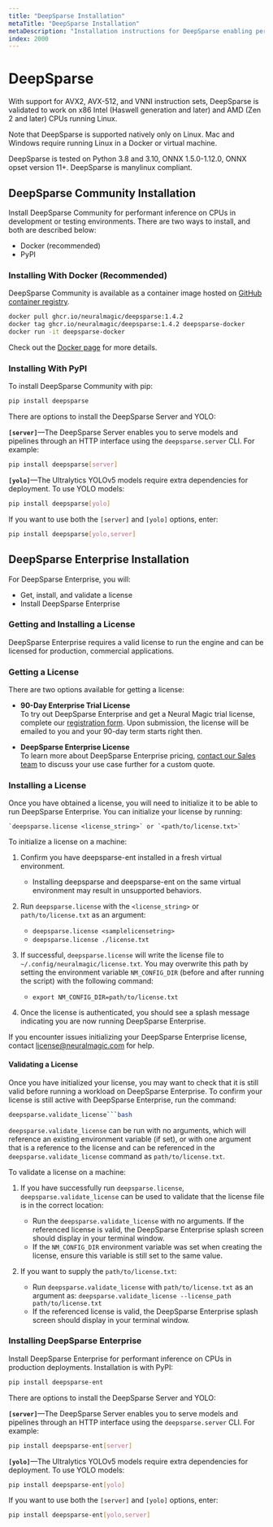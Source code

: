 ```yaml
---
title: "DeepSparse Installation"
metaTitle: "DeepSparse Installation"
metaDescription: "Installation instructions for DeepSparse enabling performant neural network deployments"
index: 2000
---
```


# DeepSparse

With support for AVX2, AVX-512, and VNNI instruction sets, DeepSparse is validated to work on x86 Intel (Haswell generation and later) and AMD (Zen 2 and later) CPUs running Linux. 

Note that DeepSparse is supported natively only on Linux. Mac and Windows require running Linux in a Docker or virtual machine.

DeepSparse is tested on Python 3.8 and 3.10, ONNX 1.5.0-1.12.0, ONNX opset version 11+. DeepSparse is manylinux compliant. 

## DeepSparse Community Installation

Install DeepSparse Community for performant inference on CPUs in development or testing environments. There are two ways to install, and both are described below:

- Docker (recommended)
- PyPI

### Installing With Docker (Recommended)

DeepSparse Community is available as a container image hosted on [GitHub container registry](https://github.com/neuralmagic/deepsparse/pkgs/container/deepsparse).

```bash
docker pull ghcr.io/neuralmagic/deepsparse:1.4.2
docker tag ghcr.io/neuralmagic/deepsparse:1.4.2 deepsparse-docker
docker run -it deepsparse-docker
```

Check out the [Docker page](https://github.com/neuralmagic/deepsparse/tree/main/docker/) for more details.

### Installing With PyPI

To install DeepSparse Community with pip:

```bash
pip install deepsparse
```

There are options to install the DeepSparse Server and YOLO:

**`[server]`**—The DeepSparse Server enables you to serve models and pipelines through an HTTP interface using the `deepsparse.server` CLI. For example:

```bash
pip install deepsparse[server]
```

**`[yolo]`**—The Ultralytics YOLOv5 models require extra dependencies for deployment. To use YOLO models:

```bash
pip install deepsparse[yolo]
```

If you want to use both the `[server]` and `[yolo]` options, enter:

```bash
pip install deepsparse[yolo,server]
```

## DeepSparse Enterprise Installation

For DeepSparse Enterprise, you will:

- Get, install, and validate a license
- Install DeepSparse Enterprise

### Getting and Installing a License

DeepSparse Enterprise requires a valid license to run the engine and can be licensed for production, commercial applications. 

### Getting a License

There are two options available for getting a license:

- **90-Day Enterprise Trial License**<br>
To try out DeepSparse Enterprise and get a Neural Magic trial license, complete our [registration form](https://neuralmagic.com/deepsparse-engine-free-trial). Upon submission, the license will be emailed to you and your 90-day term starts right then.

- **DeepSparse Enterprise License**<br>
To learn more about DeepSparse Enterprise pricing, [contact our Sales team](https://neuralmagic.com/deepsparse-engine/#form) to discuss your use case further for a custom quote.

### Installing a License

Once you have obtained a license, you will need to initialize it to be able to run DeepSparse Enterprise. You can initialize your license by running:

    `deepsparse.license <license_string>` or `<path/to/license.txt>`

To initialize a license on a machine:

1. Confirm you have deepsparse-ent installed in a fresh virtual environment.

    - Installing deepsparse and deepsparse-ent on the same virtual environment may result in unsupported behaviors.

2. Run `deepsparse.license` with the `<license_string>` or `path/to/license.txt` as an argument:

    - `deepsparse.license <samplelicensetring>`
    - `deepsparse.license ./license.txt`

3. If successful, `deepsparse.license` will write the license file to `~/.config/neuralmagic/license.txt`. You may overwrite this path by setting the environment variable `NM_CONFIG_DIR` (before and after running the script) with the following command:

    - `export NM_CONFIG_DIR=path/to/license.txt`

4. Once the license is authenticated, you should see a splash message indicating you are now running DeepSparse Enterprise.

If you encounter issues initializing your DeepSparse Enterprise license, contact [license@neuralmagic.com](mailto:license@neuralmagic.com) for help.

#### Validating a License

Once you have initialized your license, you may want to check that it is still valid before running a workload on DeepSparse Enterprise. To confirm your license is still active with DeepSparse Enterprise, run the command:

```bash
deepsparse.validate_license```bash
```

`deepsparse.validate_license` can be run with no arguments, which will reference an existing environment variable (if set), or with one argument that is a reference to the license and can be referenced in the `deepsparse.validate_license` command as `path/to/license.txt`.

To validate a license on a machine:

1. If you have successfully run `deepsparse.license`, `deepsparse.validate_license` can be used to validate that the license file is in the correct location:

    - Run the `deepsparse.validate_license` with no arguments. If the referenced license is valid, the DeepSparse Enterprise splash screen should display in your terminal window.
    - If the `NM_CONFIG_DIR` environment variable was set when creating the license, ensure this variable is still set to the same value.

2. If you want to supply the `path/to/license.txt`:

    - Run `deepsparse.validate_license` with `path/to/license.txt` as an argument as:
          `deepsparse.validate_license --license_path path/to/license.txt`
    - If the referenced license is valid, the DeepSparse Enterprise splash screen should display in your terminal window.

### Installing DeepSparse Enterprise

Install DeepSparse Enterprise for performant inference on CPUs in production deployments. Installation is with PyPI:

```bash
pip install deepsparse-ent
```

There are options to install the DeepSparse Server and YOLO:

**`[server]`**—The DeepSparse Server enables you to serve models and pipelines through an HTTP interface using the `deepsparse.server` CLI. For example:

```bash
pip install deepsparse-ent[server]
```

**`[yolo]`**—The Ultralytics YOLOv5 models require extra dependencies for deployment. To use YOLO models:

```bash
pip install deepsparse-ent[yolo]
```

If you want to use both the `[server]` and `[yolo]` options, enter:

```bash
pip install deepsparse-ent[yolo,server]
```
